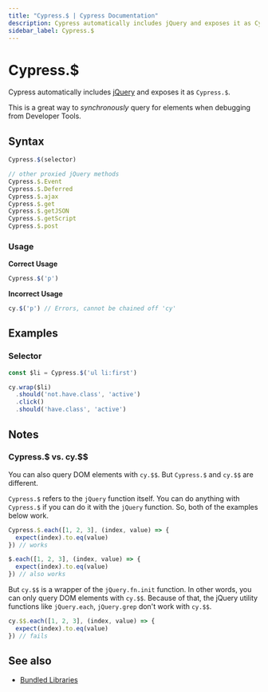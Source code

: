 ```yaml
---
title: "Cypress.$ | Cypress Documentation"
description: Cypress automatically includes jQuery and exposes it as Cypress.$.
sidebar_label: Cypress.$
---
```


<ProductHeading product="app" />

# Cypress.$

Cypress automatically includes [jQuery](http://jquery.com) and exposes it as
`Cypress.$`.

This is a great way to _synchronously_ query for elements when debugging from
Developer Tools.

## Syntax

```javascript
Cypress.$(selector)

// other proxied jQuery methods
Cypress.$.Event
Cypress.$.Deferred
Cypress.$.ajax
Cypress.$.get
Cypress.$.getJSON
Cypress.$.getScript
Cypress.$.post
```

### Usage

<Icon name="check-circle" color="green" /> **Correct Usage**

```javascript
Cypress.$('p')
```

<Icon name="exclamation-triangle" color="red" /> **Incorrect Usage**

```javascript
cy.$('p') // Errors, cannot be chained off 'cy'
```

## Examples

### Selector

```javascript
const $li = Cypress.$('ul li:first')

cy.wrap($li)
  .should('not.have.class', 'active')
  .click()
  .should('have.class', 'active')
```

## Notes

### Cypress.$ vs. cy.$$

You can also query DOM elements with `cy.$$`. But `Cypress.$` and `cy.$$` are
different.

`Cypress.$` refers to the `jQuery` function itself. You can do anything with
`Cypress.$` if you can do it with the `jQuery` function. So, both of the
examples below work.

```js
Cypress.$.each([1, 2, 3], (index, value) => {
  expect(index).to.eq(value)
}) // works
```

```js
$.each([1, 2, 3], (index, value) => {
  expect(index).to.eq(value)
}) // also works
```

But `cy.$$` is a wrapper of the `jQuery.fn.init` function. In other words, you
can only query DOM elements with `cy.$$`. Because of that, the jQuery utility
functions like `jQuery.each`, `jQuery.grep` don't work with `cy.$$`.

```js
cy.$$.each([1, 2, 3], (index, value) => {
  expect(index).to.eq(value)
}) // fails
```

## See also

- [Bundled Libraries](/app/references/bundled-libraries)
